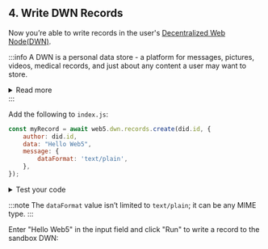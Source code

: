 ## 4. Write DWN Records

Now you’re able to write records in the user's [Decentralized Web Node(DWN)](/docs/web5/learn/decentralized-web-nodes). 

:::info
A DWN is a personal data store - a platform for messages, pictures, videos, medical records, and just about any content a user may want to store.

<details>
  <summary>Read more</summary>
  <p>
Your app should not store users' data in your centralized database. Instead, their data should be stored in their DWN. This is how the user retains ownership over their content. Through permissions, users can decide which apps can read, write, and delete content from their DWN.

The DWN exists in local storage under the name `dwn-info`. The DWN persists across browser sessions and can be synched across a user's devices. 

A user can host their DWN in mulitple locations. The Web5 SDK is both browser and Node.js compliant, meaning you can use the same APIs on both client side and serverside. 
</p>
</details>
:::

Add the following to `index.js`:
```js
const myRecord = await web5.dwn.records.create(did.id, {
    author: did.id,
    data: "Hello Web5",
    message: {
        dataFormat: 'text/plain',
    },
});
```


<details>
  <summary>Test your code</summary>
  <p>
  Let's see what was just written to the DWN.

  In <code>index.js</code>, add the following line and save your file:
  ```js
  console.log('write result', myRecord);
  ```

  Then from the terminal, run:
  ```bash
  node src/index.js
  ```

  You'll see the record that was written to the user's DWN. It will resemble:
  ```js
  write result {
  status: { code: 202, detail: 'Accepted' },
  entries: undefined,
  data: undefined,
  message: {
    recordId: 'bafyreicc65viceyqtl7sjdxbbxpuvs2nlagerzcblje2lvfhzqbmg4pqhm',
    descriptor: {
      interface: 'Records',
      method: 'Write',
      dataCid: 'bafkreibr4hojx6b7ukyqkmlw3em4f3ssnlcgwe33wt4uijofkswxpqysje',
      dataSize: 10,
      dateCreated: '2023-04-25T18:52:45.550765Z',
      dateModified: '2023-04-25T18:52:45.550765Z',
      dataFormat: 'text/plain'
    }
  },
  record: _Record {}
}
```
  </p>
</details>

:::note
The `dataFormat` value isn’t limited to `text/plain`; it can be any MIME type.
:::

Enter "Hello Web5" in the input field and click "Run" to write a record to the sandbox DWN:
